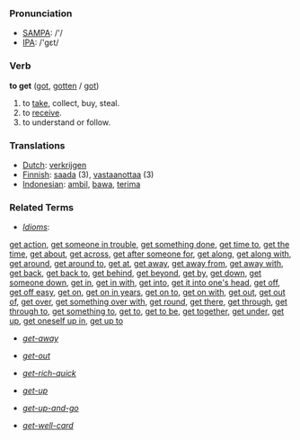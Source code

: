 === Pronunciation ===
*[[w:SAMPA|SAMPA]]: /'/
*[[w:IPA|IPA]]: /'gεt/

=== Verb ===

'''to get''' ([[got]], [[gotten]] / [[got]])

# to [[take]], collect, buy, steal.
# to [[receive]].
# to understand or follow.

=== Translations ===
*[[Dutch]]: [[verkrijgen]]
*[[Finnish]]: [[saada]] (3), [[vastaanottaa]] (3)
*[[Indonesian]]: [[ambil]], [[bawa]], [[terima]]

===Related Terms===
*''[[Idiom]]s'':
[[get action]], [[get someone in trouble]], [[get something done]], [[get time to]], [[get the time]], [[get about]], [[get across]], [[get after someone for]], [[get along]], [[get along with]], [[get around]], [[get around to]], [[get at]], [[get away]], [[get away from]], [[get away with]], [[get back]], [[get back to]], [[get behind]], [[get beyond]], [[get by]], [[get down]], [[get someone down]], [[get in]], [[get in with]], [[get into]], [[get it into one's head]], [[get off]], [[get off easy]], [[get on]], [[get on in years]], [[get on to]], [[get on with]], [[get out]], [[get out of]], [[get over]], [[get something over with]], [[get round]], [[get there]], [[get through]], [[get through to]], [[get something to]], [[get to]], [[get to be]], [[get together]], [[get under]], [[get up]], [[get oneself up in]], [[get up to]]

*''[[get-away]]''

*''[[get-out]]''

*''[[get-rich-quick]]''

*''[[get-up]]''

*''[[get-up-and-go]]''

*''[[get-well-card]]''